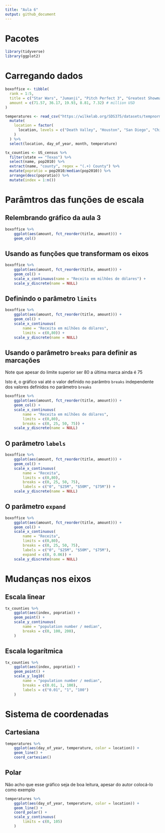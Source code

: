 ```yaml
---
title: "Aula 6"
output: github_document
---
```


# Pacotes

```r
library(tidyverse)
library(ggplot2)
```


# Carregando dados

```r
boxoffice <- tibble(
  rank = 1:5,
  title = c("Star Wars", "Jumanji", "Pitch Perfect 3", "Greatest Showman", "Ferdinand"),
  amount = c(71.57, 36.17, 19.93, 8.81, 7.32) # million USD
)

temperatures <- read_csv("https://wilkelab.org/SDS375/datasets/tempnormals.csv") %>%
  mutate(
    location = factor(
      location, levels = c("Death Valley", "Houston", "San Diego", "Chicago")
    )
  ) %>%
  select(location, day_of_year, month, temperature)

tx_counties <- US_census %>% 
  filter(state == "Texas") %>%
  select(name, pop2010) %>%
  extract(name, "county", regex = "(.+) County") %>%
  mutate(popratio = pop2010/median(pop2010)) %>%
  arrange(desc(popratio)) %>%
  mutate(index = 1:n())
```

# Parâmtros das funções de escala

## Relembrando gráfico da aula 3

```r
boxoffice %>% 
    ggplot(aes(amount, fct_reorder(title, amount))) +
    geom_col()
```

## Usando as funções que transformam os eixos

```r
boxoffice %>% 
    ggplot(aes(amount, fct_reorder(title, amount))) +
    geom_col() +
    scale_x_continuous(name = "Receita em milhões de dólares") +
    scale_y_discrete(name = NULL)
```

## Definindo o parâmetro `limits`

```r
boxoffice %>% 
    ggplot(aes(amount, fct_reorder(title, amount))) +
    geom_col() +
    scale_x_continuous(
        name = "Receita em milhões de dólares",
        limits = c(0,80)) +
    scale_y_discrete(name = NULL)

```

## Usando o parâmetro `breaks` para definir as marcações

Note que apesar do limite superior ser 80 a última marca ainda é 75 

Isto é, o gráfico vai até o valor definido no parâmtro `breaks` independente dos valores definidos no parâmetro `breaks`

```r
boxoffice %>% 
    ggplot(aes(amount, fct_reorder(title, amount))) +
    geom_col() +
    scale_x_continuous(
        name = "Receita em milhões de dólares",
        limits = c(0,80),
        breaks = c(0, 25, 50, 75)) +
    scale_y_discrete(name = NULL)
```

## O parâmetro `labels`

```r
boxoffice %>% 
    ggplot(aes(amount, fct_reorder(title, amount))) +
    geom_col() +
    scale_x_continuous(
        name = "Receita",
        limits = c(0,80),
        breaks = c(0, 25, 50, 75),
        labels = c("0", "$25M", "$50M", "$75M")) +
    scale_y_discrete(name = NULL)
```

## O parâmetro `expand`

```r
boxoffice %>% 
    ggplot(aes(amount, fct_reorder(title, amount))) +
    geom_col() +
    scale_x_continuous(
        name = "Receita",
        limits = c(0,80),
        breaks = c(0, 25, 50, 75),
        labels = c("0", "$25M", "$50M", "$75M"),
        expand = c(0, 0.06)) +
    scale_y_discrete(name = NULL)
```

# Mudanças nos eixos

## Escala linear

```r
tx_counties %>% 
    ggplot(aes(index, popratio)) +
    geom_point() +
    scale_y_continuous(
        name = "population number / median",
        breaks = c(0, 100, 200),
    )

```

## Escala logarítmica

```r
tx_counties %>% 
    ggplot(aes(index, popratio)) +
    geom_point() +
    scale_y_log10(
        name = "population number / median",
        breaks = c(0.01, 1, 100),
        labels = c("0.01", "1", "100")
    )

```


# Sistema de coordenadas

## Cartesiana

```r
temperatures %>% 
    ggplot(aes(day_of_year, temperature, color = location)) +
    geom_line() +
    coord_cartesian()
```

## Polar

Não acho que esse gráfico seja de boa leitura, apesar do autor colocá-lo como exemplo

```r
temperatures %>% 
    ggplot(aes(day_of_year, temperature, color = location)) +
    geom_line() +
    coord_polar() +
    scale_y_continuous(
        limits = c(0, 105)
    )
```

